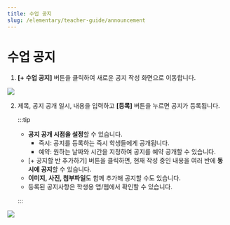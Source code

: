 ```yaml
---
title: 수업 공지
slug: /elementary/teacher-guide/announcement
---
```



# 수업 공지

1. **[+ 수업 공지]** 버튼을 클릭하여 새로운 공지 작성 화면으로 이동합니다.

<Image src="/img/kr/elementary/teacher/04-01.jpg" size="lg" />

2. 제목, 공지 공개 일시, 내용을 입력하고 **[등록]** 버튼을 누르면 공지가 등록됩니다.

   :::tip

   - **공지 공개 시점을 설정**할 수 있습니다.
     - 즉시: 공지를 등록하는 즉시 학생들에게 공개됩니다.
     - 예약: 원하는 날짜와 시간을 지정하여 공지를 예약 공개할 수 있습니다.
   - [+ 공지할 반 추가하기] 버튼을 클릭하면, 현재 작성 중인 내용을 여러 반에 **동시에 공지**할 수 있습니다.
   - **이미지, 사진, 첨부파일**도 함께 추가해 공지할 수도 있습니다.
   - 등록된 공지사항은 학생용 앱/웹에서 확인할 수 있습니다.

   :::

<Image src="/img/kr/elementary/teacher/04-02.jpg" size="lg" />
